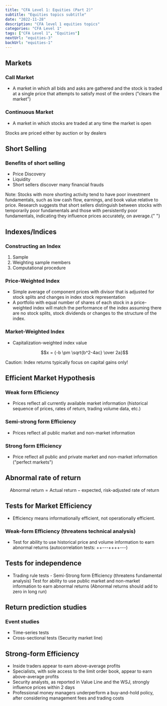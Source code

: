 ```yaml
---
title: "CFA Level 1: Equities (Part 2)"
subtitle: "Equities topics subtitle"
date: "2022-11-28"
description: "CFA level 1 equities topics"
categories: "CFA Level 1"
tags: ["CFA Level 1", "Equities"]
nextUrl: "equities-3"
backUrl: "equities-1"
---
```


## Markets

### Call Market

- A market in which all bids and asks are gathered and the stock is traded at a single price that attempts to satisfy most of the orders ("clears the market")

### Continuous Market

- A market in which stocks are traded at any time the market is open

<Note>Stocks are priced either by auction or by dealers</Note>

## Short Selling

### Benefits of short selling

- Price Discovery
- Liquidity
- Short sellers discover many financial frauds

Note: Stocks with more shorting activity tend to have poor investment fundamentals, such as low cash flow, earnings, and book value relative to price. Research suggests that short sellers distinguish between stocks with temporarily poor fundamentals and those with persistently poor fundamentals, indicating they influence prices accurately, on average.{" "}

## Indexes/Indices

### Constructing an Index

1.  Sample
2.  Weighting sample members
3.  Computational procedure

### Price-Weighted Index

- Simple average of component prices with divisor that is adjusted for stock splits and changes in index stock representation
- A portfolio with equal number of shares of each stock in a price-weighted index will match the performance of the index assuming there are no stock splits, stock dividends or changes to the structure of the index.

### Market-Weighted Index

- Capitalization-weighted index value

```math
x = {-b \pm \sqrt{b^2-4ac} \over 2a}
```

<Caution>Caution: Index returns typically focus on capital gains only!</Caution>

## Efficient Market Hypothesis

### Weak form Efficiency

- Prices reflect all currently available market information (historical sequence of prices, rates of return, trading volume data, etc.)

### Semi-strong form Efficiency

- Prices reflect all public market and non-market information

### Strong form Efficiency

- Price reflect all public and private market and non-market information ("perfect markets")

## Abnormal rate of return

```math
\text{Abnormal return} = \text{Actual return} -
        \text{expected, risk-adjusted rate of return}
```

## Tests for Market Efficiency

- Efficiency means informationally efficient, not operationally efficient.

### Weak-form Efficiency (threatens technical analysis)

- Test for ability to use historical price and volume information to earn abnormal returns (autocorrelation tests: ++---++++---)

## Tests for independence

- Trading rule tests - Semi-Strong form Efficiency (threatens fundamental analysis) Test for ability to use public market and non-market information to earn abnormal returns (Abnormal returns should add to zero in long run)

## Return prediction studies

### Event studies

- Time-series tests
- Cross-sectional tests (Security market line)

## Strong-form Efficiency

- Inside traders appear to earn above-average profits
- Specialists, with sole access to the limit order book, appear to earn above-average profits
- Security analysts, as reported in Value Line and the WSJ, strongly influence prices within 2 days
- Professional money managers underperform a buy-and-hold policy, after considering management fees and trading costs
